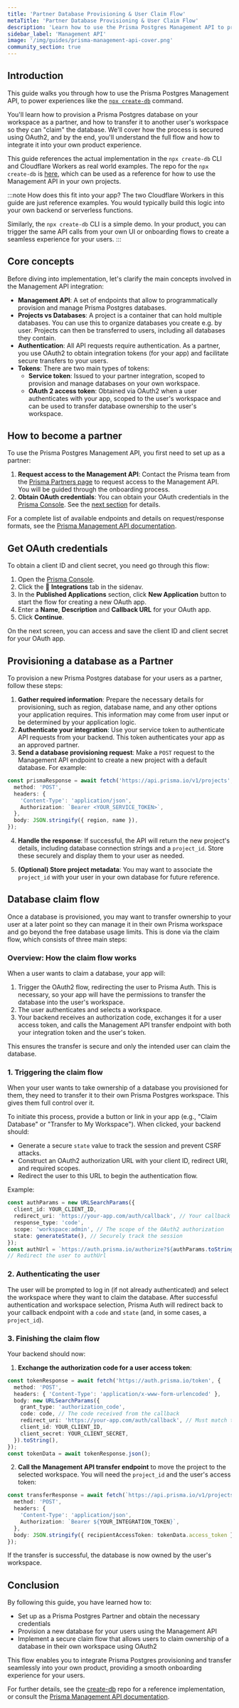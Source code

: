 ```yaml
---
title: 'Partner Database Provisioning & User Claim Flow'
metaTitle: 'Partner Database Provisioning & User Claim Flow'
description: 'Learn how to use the Prisma Postgres Management API to provision and claim databases'
sidebar_label: 'Management API'
image: '/img/guides/prisma-management-api-cover.png'
community_section: true
---
```


## Introduction

This guide walks you through how to use the Prisma Postgres Management API, to power experiences like the [`npx create-db`](https://create-db.prisma.io/) command.

You'll learn how to provision a Prisma Postgres database on your workspace as a partner, and how to transfer it to another user's workspace so they can "claim" the database. We'll cover how the process is secured using OAuth2, and by the end, you'll understand the full flow and how to integrate it into your own product experience.

This guide references the actual implementation in the `npx create-db` CLI and Cloudflare Workers as real world examples. The repo for the `npx create-db` is [here](https://github.com/prisma/create-db), which can be used as a reference for how to use the Management API in your own projects.

:::note How does this fit into your app?
The two Cloudflare Workers in this guide are just reference examples. You would typically build this logic into your own backend or serverless functions.

Similarly, the `npx create-db` CLI is a simple demo. In your product, you can trigger the same API calls from your own UI or onboarding flows to create a seamless experience for your users.
:::

## Core concepts

Before diving into implementation, let's clarify the main concepts involved in the Management API integration:

- **Management API**: A set of endpoints that allow to programmatically provision and manage Prisma Postgres databases.
- **Projects vs Databases**: A project is a container that can hold multiple databases. You can use this to organize databases you create e.g. by user. Projects can then be transferred to users, including all databases they contain.
- **Authentication**: All API requests require authentication. As a partner, you use OAuth2 to obtain integration tokens (for your app) and facilitate secure transfers to your users.
- **Tokens**: There are two main types of tokens:
  - **Service token**: Issued to your partner integration, scoped to provision and manage databases on your own workspace.
  - **OAuth 2 access token**: Obtained via OAuth2 when a user authenticates with your app, scoped to the user's workspace and can be used to transfer database ownership to the user's workspace.

## How to become a partner

To use the Prisma Postgres Management API, you first need to set up as a partner:

1. **Request access to the Management API**: Contact the Prisma team from the [Prisma Partners page](https://www.prisma.io/partners) to request access to the Management API. You will be guided through the onboarding process.
2. **Obtain OAuth credentials**: You can obtain your OAuth credentials in the [Prisma Console](https://console.prisma.io). See the [next section](#get-oauth-credentials) for details.

For a complete list of available endpoints and details on request/response formats, see the [Prisma Management API documentation](/postgres/introduction/management-api).

## Get OAuth credentials

To obtain a client ID and client secret, you need go through this flow:

1. Open the [Prisma Console](https://console.prisma.io).
1. Click the 🧩 **Integrations** tab in the sidenav.
1. In the **Published Applications** section, click **New Application** button to start the flow for creating a new OAuth app.
1. Enter a **Name**, **Description** and **Callback URL** for your OAuth app.
1. Click **Continue**.

On the next screen, you can access and save the client ID and client secret for your OAuth app.

## Provisioning a database as a Partner

To provision a new Prisma Postgres database for your users as a partner, follow these steps:

1. **Gather required information**: Prepare the necessary details for provisioning, such as region, database name, and any other options your application requires. This information may come from user input or be determined by your application logic.
2. **Authenticate your integration**: Use your service token to authenticate API requests from your backend. This token authenticates your app as an approved partner.
3. **Send a database provisioning request**: Make a `POST` request to the Management API endpoint to create a new project with a default database. For example:

```ts
const prismaResponse = await fetch('https://api.prisma.io/v1/projects', {
  method: 'POST',
  headers: {
    'Content-Type': 'application/json',
    Authorization: `Bearer <YOUR_SERVICE_TOKEN>`,
  },
  body: JSON.stringify({ region, name }),
});
```

4. **Handle the response**: If successful, the API will return the new project's details, including database connection strings and a `project_id`. Store these securely and display them to your user as needed.

5. **(Optional) Store project metadata**: You may want to associate the `project_id` with your user in your own database for future reference.

## Database claim flow

Once a database is provisioned, you may want to transfer ownership to your user at a later point so they can manage it in their own Prisma workspace and go beyond the free database usage limits. This is done via the claim flow, which consists of three main steps:

### Overview: How the claim flow works

When a user wants to claim a database, your app will:

1. Trigger the OAuth2 flow, redirecting the user to Prisma Auth. This is necessary, so your app will have the permissions to transfer the database into the user's workspace.
2. The user authenticates and selects a workspace.
3. Your backend receives an authorization code, exchanges it for a user access token, and calls the Management API transfer endpoint with both your integration token and the user's token.

This ensures the transfer is secure and only the intended user can claim the database.

### 1. Triggering the claim flow

When your user wants to take ownership of a database you provisioned for them, they need to transfer it to their own Prisma Postgres workspace. This gives them full control over it.

To initiate this process, provide a button or link in your app (e.g., "Claim Database" or "Transfer to My Workspace"). When clicked, your backend should:

- Generate a secure `state` value to track the session and prevent CSRF attacks.
- Construct an OAuth2 authorization URL with your client ID, redirect URI, and required scopes.
- Redirect the user to this URL to begin the authentication flow.

Example:

```ts
const authParams = new URLSearchParams({
  client_id: YOUR_CLIENT_ID,
  redirect_uri: 'https://your-app.com/auth/callback', // Your callback endpoint
  response_type: 'code',
  scope: 'workspace:admin', // The scope of the OAuth2 authorization
  state: generateState(), // Securely track the session
});
const authUrl = `https://auth.prisma.io/authorize?${authParams.toString()}`;
// Redirect the user to authUrl
```

### 2. Authenticating the user

The user will be prompted to log in (if not already authenticated) and select the workspace where they want to claim the database. After successful authentication and workspace selection, Prisma Auth will redirect back to your callback endpoint with a `code` and `state` (and, in some cases, a `project_id`).

### 3. Finishing the claim flow

Your backend should now:

1. **Exchange the authorization code for a user access token**:

```ts
const tokenResponse = await fetch('https://auth.prisma.io/token', {
  method: 'POST',
  headers: { 'Content-Type': 'application/x-www-form-urlencoded' },
  body: new URLSearchParams({
    grant_type: 'authorization_code',
    code: code, // The code received from the callback
    redirect_uri: 'https://your-app.com/auth/callback', // Must match the redirect_uri used in step 1
    client_id: YOUR_CLIENT_ID,
    client_secret: YOUR_CLIENT_SECRET,
  }).toString(),
});
const tokenData = await tokenResponse.json();
```

2. **Call the Management API transfer endpoint** to move the project to the selected workspace. You will need the `project_id` and the user's access token:

```ts
const transferResponse = await fetch(`https://api.prisma.io/v1/projects/${project_id}/transfer`, {
  method: 'POST',
  headers: {
    'Content-Type': 'application/json',
    Authorization: `Bearer ${YOUR_INTEGRATION_TOKEN}`,
  },
  body: JSON.stringify({ recipientAccessToken: tokenData.access_token }),
});
```

If the transfer is successful, the database is now owned by the user's workspace.

## Conclusion

By following this guide, you have learned how to:

- Set up as a Prisma Postgres Partner and obtain the necessary credentials
- Provision a new database for your users using the Management API
- Implement a secure claim flow that allows users to claim ownership of a database in their own workspace using OAuth2

This flow enables you to integrate Prisma Postgres provisioning and transfer seamlessly into your own product, providing a smooth onboarding experience for your users.

For further details, see the [create-db](https://github.com/prisma/create-db) repo for a reference implementation, or consult the [Prisma Management API documentation](/postgres/introduction/management-api).